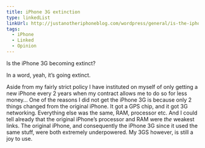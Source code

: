 ```yaml
---
title: iPhone 3G extinction
type: linkedList
linkUrl: http://justanotheriphoneblog.com/wordpress/general/is-the-iphone-3g-becoming-extinct
tags:
  - iPhone
  - Linked
  - Opinion
---
```


Is the iPhone 3G becoming extinct?

In a word, yeah, it’s going extinct.

Aside from my fairly strict policy I have instituted on myself of only getting a new iPhone every 2 years when my contract allows me to do so for less money… One of the reasons I did not get the iPhone 3G is because only 2 things changed from the original iPhone. It got a GPS chip, and it got 3G networking. Everything else was the same, RAM, processor etc. And I could tell already that the original iPhone’s processor and RAM were _the_ weakest links. The original iPhone, and consequently the iPhone 3G since it used the same stuff, were both extremely underpowered. My 3GS however, is still a joy to use.
